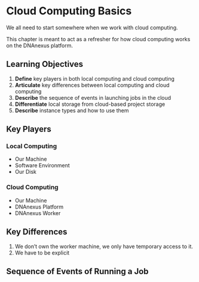 # Cloud Computing Basics

We all need to start somewhere when we work with cloud computing. 

This chapter is meant to act as a refresher for how cloud computing works on the DNAnexus platform. 

## Learning Objectives

1. **Define** key players in both local computing and cloud computing
1. **Articulate** key differences between local computing and cloud computing
1. **Describe** the sequence of events in launching jobs in the cloud
1. **Differentiate** local storage from cloud-based project storage
1. **Describe** instance types and how to use them

## Key Players

### Local Computing

- Our Machine
- Software Environment
- Our Disk

### Cloud Computing

- Our Machine
- DNAnexus Platform
- DNAnexus Worker

## Key Differences

1. We don't own the worker machine, we only have temporary access to it.
2. We have to be explicit 


## Sequence of Events of Running a Job

